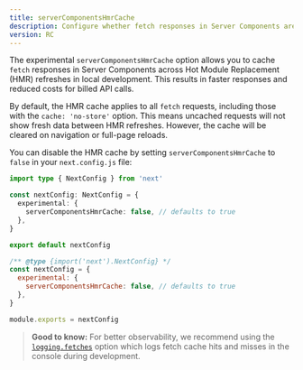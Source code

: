 ```yaml
---
title: serverComponentsHmrCache
description: Configure whether fetch responses in Server Components are cached across HMR refresh requests.
version: RC
---
```


The experimental `serverComponentsHmrCache` option allows you to cache `fetch` responses in Server Components across Hot Module Replacement (HMR) refreshes in local development. This results in faster responses and reduced costs for billed API calls.

By default, the HMR cache applies to all `fetch` requests, including those with the `cache: 'no-store'` option. This means uncached requests will not show fresh data between HMR refreshes. However, the cache will be cleared on navigation or full-page reloads.

You can disable the HMR cache by setting `serverComponentsHmrCache` to `false` in your `next.config.js` file:

```ts filename="next.config.ts" switcher
import type { NextConfig } from 'next'

const nextConfig: NextConfig = {
  experimental: {
    serverComponentsHmrCache: false, // defaults to true
  },
}

export default nextConfig
```

```js filename="next.config.js" switcher
/** @type {import('next').NextConfig} */
const nextConfig = {
  experimental: {
    serverComponentsHmrCache: false, // defaults to true
  },
}

module.exports = nextConfig
```

> **Good to know:** For better observability, we recommend using the [`logging.fetches`](/docs/app/api-reference/next-config-js/logging) option which logs fetch cache hits and misses in the console during development.
